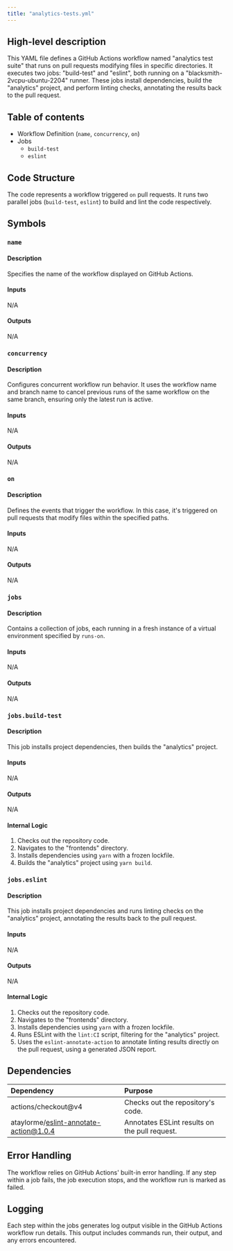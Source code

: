 ```yaml
---
title: "analytics-tests.yml"
---
```


## High-level description
This YAML file defines a GitHub Actions workflow named "analytics test suite" that runs on pull requests modifying files in specific directories. It executes two jobs: "build-test" and "eslint", both running on a "blacksmith-2vcpu-ubuntu-2204" runner. These jobs install dependencies, build the "analytics" project, and perform linting checks, annotating the results back to the pull request.

## Table of contents
- Workflow Definition (`name`, `concurrency`, `on`)
- Jobs
    - `build-test`
    - `eslint`

## Code Structure
The code represents a workflow triggered `on` pull requests. It runs two parallel jobs (`build-test`, `eslint`) to build and lint the code respectively.

## Symbols
### `name`
#### Description
Specifies the name of the workflow displayed on GitHub Actions.

#### Inputs
N/A

#### Outputs
N/A

### `concurrency`
#### Description
Configures concurrent workflow run behavior. It uses the workflow name and branch name to cancel previous runs of the same workflow on the same branch, ensuring only the latest run is active.

#### Inputs
N/A

#### Outputs
N/A

### `on`
#### Description
Defines the events that trigger the workflow. In this case, it's triggered on pull requests that modify files within the specified paths.

#### Inputs
N/A

#### Outputs
N/A

### `jobs`
#### Description
Contains a collection of jobs, each running in a fresh instance of a virtual environment specified by `runs-on`.

#### Inputs
N/A

#### Outputs
N/A

### `jobs.build-test`
#### Description
This job installs project dependencies, then builds the "analytics" project.

#### Inputs
N/A

#### Outputs
N/A

#### Internal Logic
1. Checks out the repository code.
2. Navigates to the "frontends" directory.
3. Installs dependencies using `yarn` with a frozen lockfile.
4. Builds the "analytics" project using `yarn build`.

### `jobs.eslint`
#### Description
This job installs project dependencies and runs linting checks on the "analytics" project, annotating the results back to the pull request.

#### Inputs
N/A

#### Outputs
N/A

#### Internal Logic
1. Checks out the repository code.
2. Navigates to the "frontends" directory.
3. Installs dependencies using `yarn` with a frozen lockfile.
4. Runs ESLint with the `lint:CI` script, filtering for the "analytics" project.
5. Uses the `eslint-annotate-action` to annotate linting results directly on the pull request, using a generated JSON report.

## Dependencies
| Dependency | Purpose |
|:-----------|:--------|
| actions/checkout@v4 | Checks out the repository's code. |
| ataylorme/eslint-annotate-action@1.0.4 | Annotates ESLint results on the pull request. |

## Error Handling
The workflow relies on GitHub Actions' built-in error handling. If any step within a job fails, the job execution stops, and the workflow run is marked as failed.

## Logging
Each step within the jobs generates log output visible in the GitHub Actions workflow run details. This output includes commands run, their output, and any errors encountered.
